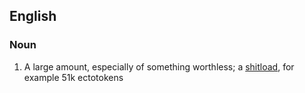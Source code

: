 ==English==

===Noun===
{{en-noun}}

# A large amount, especially of something worthless; a [[shitload]], for example 51k ectotokens